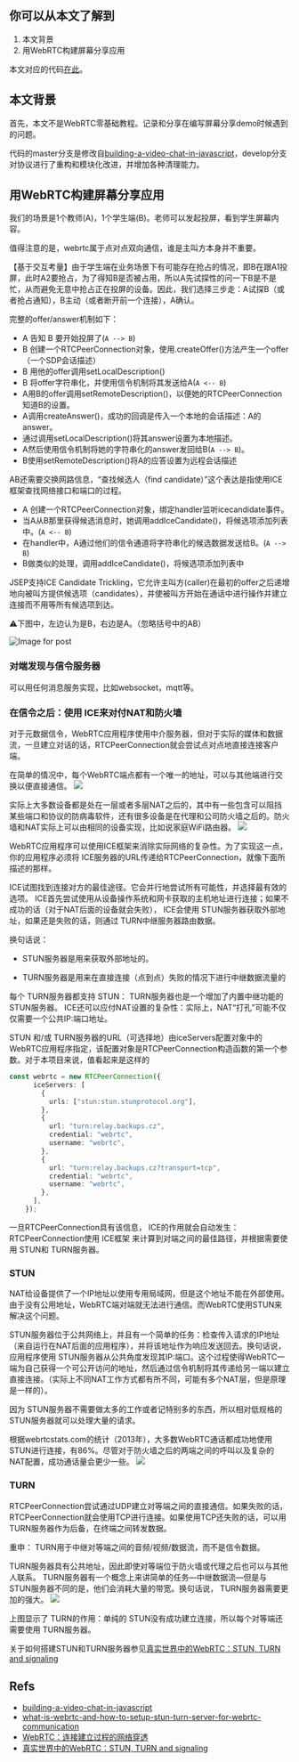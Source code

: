 ## 你可以从本文了解到

1. 本文背景
2. 用WebRTC构建屏幕分享应用 

本文对应的代码[在此](https://github.com/mzvast/how2webrtc)。

## 本文背景

首先，本文不是WebRTC零基础教程。记录和分享在编写屏幕分享demo时候遇到的问题。

代码的master分支是修改自[building-a-video-chat-in-javascript](https://dev.to/michaelneu/i-webrtc-you-building-a-video-chat-in-javascript-2j38)，develop分支对协议进行了重构和模块化改进，并增加各种清理能力。

## 用WebRTC构建屏幕分享应用 

我们的场景是1个教师(A)，1个学生端(B)。老师可以发起投屏，看到学生屏幕内容。

值得注意的是，webrtc属于点对点双向通信，谁是主叫方本身并不重要。

【基于交互考量】由于学生端在业务场景下有可能存在抢占的情况，即B在跟A1投屏，此时A2要抢占，为了得知B是否被占用，所以A先试探性的问一下B是不是忙，从而避免无意中抢占正在投屏的设备。因此，我们选择三步走：A试探B（或者抢占通知），B主动（或者断开前一个连接），A确认。

完整的offer/answer机制如下：

- A 告知 B 要开始投屏了(`A --> B`)
- B 创建一个RTCPeerConnection对象，使用.createOffer()方法产生一个offer（一个SDP会话描述）
- B 用他的offer调用setLocalDescription()
- B 将offer字符串化，并使用信令机制将其发送给A(`A <-- B`)
- A用B的offer调用setRemoteDescription()，以便她的RTCPeerConnection知道B的设置。
- A调用createAnswer()，成功的回调是传入一个本地的会话描述：A的answer。
- 通过调用setLocalDescription()将其answer设置为本地描述。
- A然后使用信令机制将她的字符串化的answer发回给B(`A --> B`)。
- B使用setRemoteDescription()将A的应答设置为远程会话描述

AB还需要交换网路信息，“查找候选人（find candidate）”这个表达是指使用ICE框架查找网络接口和端口的过程。

- A 创建一个RTCPeerConnection对象，绑定handler监听icecandidate事件。
- 当A从B那里获得候选消息时，她调用addIceCandidate()，将候选项添加列表中。(`A <-- B`)
- 在handler中，A通过他们的信令通道将字符串化的候选数据发送给B。(`A --> B`)
- B做类似的处理，调用addIceCandidate()，将候选项添加列表中

JSEP支持ICE Candidate Trickling，它允许主叫方(caller)在最初的offer之后递增地向被叫方提供候选项（candidates），并使被叫方开始在通话中进行操作并建立连接而不用等所有候选项到达。



⚠️下图中，左边认为是B，右边是A。（忽略括号中的AB）

![Image for post](https://miro.medium.com/max/1302/1*HmMdrpVBTP2vYMhrVOdNOw.jpeg)

### 对端发现与信令服务器

可以用任何消息服务实现，比如websocket，mqtt等。

### 在信令之后：使用 ICE来对付NAT和防火墙

对于元数据信令，WebRTC应用程序使用中介服务器，但对于实际的媒体和数据流，一旦建立对话的话，RTCPeerConnection就会尝试点对点地直接连接客户端。

在简单的情况中，每个WebRTC端点都有一个唯一的地址，可以与其他端进行交换以便直接通信。
![](https://michaelyou.github.io/img/without_nat.png)

实际上大多数设备都是处在一层或者多层NAT之后的，其中有一些包含可以阻挡某些端口和协议的防病毒软件，还有很多设备是在代理和公司防火墙之后的。防火墙和NAT实际上可以由相同的设备实现，比如说家庭WiFi路由器。
![](https://michaelyou.github.io/img/nat_real_world.png)

WebRTC应用程序可以使用ICE框架来消除实际网络的复杂性。为了实现这一点，你的应用程序必须将 ICE服务器的URL传递给RTCPeerConnection，就像下面所描述的那样。

ICE试图找到连接对方的最佳途径。它会并行地尝试所有可能性，并选择最有效的选项。 ICE首先尝试使用从设备操作系统和网卡获取的主机地址进行连接；如果不成功的话（对于NAT后面的设备就会失败）， ICE会使用 STUN服务器获取外部地址，如果还是失败的话，则通过 TURN中继服务器路由数据。

换句话说：

- STUN服务器是用来获取外部地址的。

- TURN服务器是用来在直接连接（点到点）失败的情况下进行中继数据流量的

每个 TURN服务器都支持 STUN： TURN服务器也是一个增加了内置中继功能的 STUN服务器。 ICE还可以应付NAT设置的复杂性：实际上，NAT“打孔”可能不仅仅需要一个公共IP:端口地址。

STUN 和/或 TURN服务器的URL（可选择地）由iceServers配置对象中的WebRTC应用程序指定，该配置对象是RTCPeerConnection构造函数的第一个参数。对于本项目来说，值看起来是这样的

```typescript
const webrtc = new RTCPeerConnection({
      iceServers: [
        {
          urls: ["stun:stun.stunprotocol.org"],
        },
        {
          url: "turn:relay.backups.cz",
          credential: "webrtc",
          username: "webrtc",
        },
        {
          url: "turn:relay.backups.cz?transport=tcp",
          credential: "webrtc",
          username: "webrtc",
        },
      ],
    });
```

一旦RTCPeerConnection具有该信息， ICE的作用就会自动发生：RTCPeerConnection使用 ICE框架 来计算到对端之间的最佳路径，并根据需要使用 STUN和 TURN服务器。

### STUN

NAT给设备提供了一个IP地址以使用专用局域网，但是这个地址不能在外部使用。由于没有公用地址，WebRTC端对端就无法进行通信。而WebRTC使用STUN来解决这个问题。

STUN服务器位于公共网络上，并且有一个简单的任务：检查传入请求的IP地址（来自运行在NAT后面的应用程序），并将该地址作为响应发送回去。换句话说，应用程序使用 STUN服务器从公共角度发现其IP:端口。这个过程使得WebRTC一端为自己获得一个可公开访问的地址，然后通过信令机制将其传递给另一端以建立直接连接。（实际上不同NAT工作方式都有所不同，可能有多个NAT层，但是原理是一样的）。

因为 STUN服务器不需要做太多的工作或者记特别多的东西，所以相对低规格的 STUN服务器就可以处理大量的请求。

根据webrtcstats.com的统计（2013年），大多数WebRTC通话都成功地使用 STUN进行连接，有86%。尽管对于防火墙之后的两端之间的呼叫以及复杂的NAT配置，成功通话量会更少一些。
![](https://michaelyou.github.io/img/stun.png)

### TURN

RTCPeerConnection尝试通过UDP建立对等端之间的直接通信。如果失败的话，RTCPeerConnection就会使用TCP进行连接。如果使用TCP还失败的话，可以用 TURN服务器作为后备，在终端之间转发数据。

重申： TURN用于中继对等端之间的音频/视频/数据流，而不是信令数据。

TURN服务器具有公共地址，因此即使对等端位于防火墙或代理之后也可以与其他人联系。 TURN服务器有一个概念上来讲简单的任务—中继数据流—但是与 STUN服务器不同的是，他们会消耗大量的带宽。换句话说， TURN服务器需要更加的强大。
![](https://michaelyou.github.io/img/turn.png)

上图显示了 TURN的作用：单纯的 STUN没有成功建立连接，所以每个对等端还需要使用 TURN服务器。

关于如何搭建STUN和TURN服务器参见[真实世界中的WebRTC：STUN, TURN and signaling](https://michaelyou.github.io/2018/08/01/%E7%9C%9F%E5%AE%9E%E4%B8%96%E7%95%8C%E4%B8%AD%E7%9A%84WebRTC/)
## Refs

- [building-a-video-chat-in-javascript](https://dev.to/michaelneu/i-webrtc-you-building-a-video-chat-in-javascript-2j38)
- [what-is-webrtc-and-how-to-setup-stun-turn-server-for-webrtc-communication](https://medium.com/av-transcode/what-is-webrtc-and-how-to-setup-stun-turn-server-for-webrtc-communication-63314728b9d0)
- [WebRTC：连接建立过程的网络穿透](https://zhuanlan.zhihu.com/p/75387873)
- [真实世界中的WebRTC：STUN, TURN and signaling](https://michaelyou.github.io/2018/08/01/%E7%9C%9F%E5%AE%9E%E4%B8%96%E7%95%8C%E4%B8%AD%E7%9A%84WebRTC/)